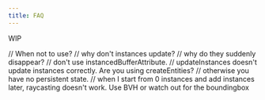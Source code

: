 ```yaml
---
title: FAQ
---
```


WIP

// When not to use?
// why don't instances update?
// why do they suddenly disappear?
// don't use instancedBufferAttribute.
// updateInstances doesn't update instances correctly. Are you using createEntities? // otherwise you have no persistent state.
// when I start from 0 instances and add instances later, raycasting doesn't work. Use BVH or watch out for the boundingbox
